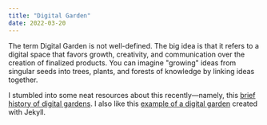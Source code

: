 ```yaml
---
title: "Digital Garden"
date: 2022-03-20
---
```


The term Digital Garden is not well-defined. The big idea is that it refers to
a digital space that favors growth, creativity, and communication over the
creation of finalized products. You can imagine "growing" ideas from singular
seeds into trees, plants, and forests of knowledge by linking ideas together.

I stumbled into some neat resources about this recently—namely, this
[brief history of digital gardens](https://maggieappleton.com/garden-history).
I also like this
[example of a digital garden](https://enjoyment-work.netlify.app/) created with
Jekyll.
